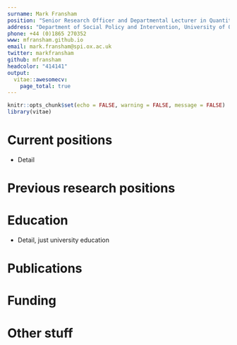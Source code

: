 ```yaml
---
surname: Mark Fransham
position: "Senior Research Officer and Departmental Lecturer in Quantitative Methods"
address: "Department of Social Policy and Intervention, University of Oxford, Barnett House, Wellington Square, Oxford OX1 2ER"
phone: +44 (0)1865 270352
www: mfransham.github.io
email: mark.fransham@spi.ox.ac.uk
twitter: markfransham
github: mfransham
headcolor: "414141"
output: 
  vitae::awesomecv:
    page_total: true
---
```


```r
knitr::opts_chunk$set(echo = FALSE, warning = FALSE, message = FALSE)
library(vitae)
```

# Current positions

 * Detail

# Previous research positions


# Education

  * Detail, just university education

# Publications


# Funding


# Other stuff 
